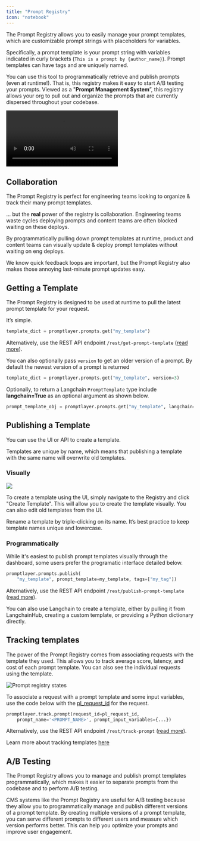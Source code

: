 ```yaml
---
title: "Prompt Registry"
icon: "notebook"
---
```


The Prompt Registry allows you to easily manage your prompt templates, which are customizable prompt strings with placeholders for variables. 

Specifically, a prompt template is your prompt string with variables indicated in curly brackets (`This is a prompt by {author_name}`). Prompt templates can have tags and are uniquely named.

You can use this tool to programmatically retrieve and publish prompts (even at runtime!). That is, this registry makes it easy to start A/B testing your prompts. Viewed as a "**Prompt Management System**”, this registry allows your org to pull out and organize the prompts that are currently dispersed throughout your codebase. 

<video controls="controls">
    <source src="/videos/registrytrimmed.mp4" type="video/mp4" />
</video> 

## Collaboration

The Prompt Registry is perfect for engineering teams looking to organize & track their many prompt templates.

... but the **real** power of the registry is collaboration. Engineering teams waste cycles deploying prompts and content teams are often blocked waiting on these deploys.

 By programmatically pulling down prompt templates at runtime, product and content teams can visually update & deploy prompt templates without waiting on eng deploys. 
 
 We know quick feedback loops are important, but the Prompt Registry also makes those annoying last-minute prompt updates easy.

## Getting a Template

The Prompt Registry is designed to be used at runtime to pull the latest prompt template for your request.

It’s simple.

```python Python SDK
template_dict = promptlayer.prompts.get("my_template")
```

Alternatively, use the REST API endpoint `/rest/get-prompt-template` ([read more](/reference/get-prompt-template)).

You can also optionally pass `version` to get an older version of a prompt. By default the newest version of a prompt is returned

```python Python SDK
template_dict = promptlayer.prompts.get("my_template", version=3)
```

Optionally, to return a Langchain `PromptTemplate` type include **************langchain=True************** as an optional argument as shown below.

```python Python SDK
prompt_template_obj = promptlayer.prompts.get("my_template", langchain=True)
```

## Publishing a Template

You can use the UI or API to create a template. 

Templates are unique by name, which means that publishing a template with the same name will overwrite old templates.

### Visually

<img src='/images/prompt-template.png' />

To create a template using the UI, simply navigate to the Registry and click "Create Template". This will allow you to create the template visually. You can also edit old templates from the UI.

Rename a template by triple-clicking on its name. It’s best practice to keep template names unique and lowercase.

### Programmatically

While it's easiest to publish prompt templates visually through the dashboard, some users prefer the programatic interface detailed below.

```python Python SDK
promptlayer.prompts.publish(
    "my_template", prompt_template=my_template, tags=["my_tag"])
```

Alternatively, use the REST API endpoint `/rest/publish-prompt-template` ([read more](/reference/publish-prompt-template)).

You can also use Langchain to create a template, either by pulling it from LangchainHub, creating a custom template, or providing a Python dictionary directly.

## Tracking templates

The power of the Prompt Registry comes from associating requests with the template they used. This allows you to track average score, latency, and cost of each prompt template. You can also see the individual requests using the template.

![Prompt registry states](/images/getting-started-prompt-registry-stats.png)

To associate a request with a prompt template and some input variables, use the code below with the [pl_request_id](/features/prompt-history/request-id) for the request.

```python Python SDK
promptlayer.track.prompt(request_id=pl_request_id, 
    prompt_name='<PROMPT_NAME>', prompt_input_variables={...})
```

Alternatively, use the REST API endpoint `/rest/track-prompt` ([read more](/reference/track-prompt)).

Learn more about tracking templates [here](/features/prompt-history/tracking-templates)

## A/B Testing

The Prompt Registry allows you to manage and publish prompt templates programmatically, which makes it easier to separate prompts from the codebase and to perform A/B testing. 

CMS systems like the Prompt Registry are useful for A/B testing because they allow you to programmatically manage and publish different versions of a prompt template. By creating multiple versions of a prompt template, you can serve different prompts to different users and measure which version performs better. This can help you optimize your prompts and improve user engagement.